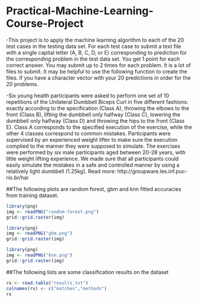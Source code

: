 Practical-Machine-Learning-Course-Project
======================================================
-This project is to apply the machine learning algorithm to each of the 20 test cases in the testing data set. 
For each test case to submit a text file with a single capital letter (A, B, C, D, or E) 
corresponding to prediction for the corresponding problem in the test data set. You get 1 point 
for each correct answer. You may submit up to 2 times for each problem. It is a lot of files to 
submit. It may be helpful to use the following function to create the files. If you have a 
character vector with your 20 predictions in order for the 20 problems.

-Six young health participants were asked to perform one set of 10 repetitions of the Unilateral Dumbbell 
Biceps Curl in five different fashions: exactly according to the specification (Class A), throwing the 
elbows to the front (Class B), lifting the dumbbell only halfway (Class C), lowering the dumbbell only 
halfway (Class D) and throwing the hips to the front (Class E).
Class A corresponds to the specified execution of the exercise, while the other 4 classes correspond to 
common mistakes. Participants were supervised by an experienced weight lifter to make sure the execution
complied to the manner they were supposed to simulate. The exercises were performed by six male participants
aged between 20-28 years, with little weight lifting experience. We made sure that all participants could 
easily simulate the mistakes in a safe and controlled manner by using a relatively light dumbbell (1.25kg).
Read more: http://groupware.les.inf.puc-rio.br/har


##The following plots are random forest, gbm and knn fitted accuracies from training dataset.
```r
library(png)
img <- readPNG("random-forest.png")
grid::grid.raster(img)
```

```r
library(png)
img <- readPNG("gbm.png")
grid::grid.raster(img)
```

```r
library(png)
img <- readPNG("knn.png")
grid::grid.raster(img)
```  

 
##The following lists are some classification results on the dataset
```r
rx <- read.table("results.txt")
colnames(rx) <- c("matches","methods")
rx
```
